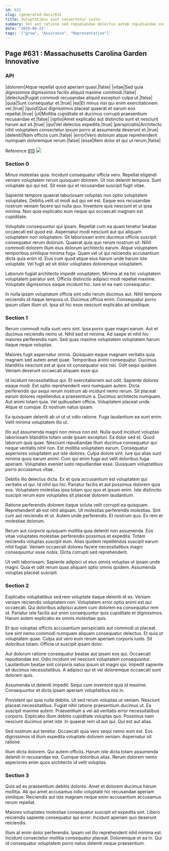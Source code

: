 ```yaml
---
id: 631
slug: /generated-docs/631
title: Voluptatibus sunt consectetur iusto.
summary: Vel aut ratione sed repudiandae delectus autem repudiandae consequuntur nemo.
date: '2019-06-23'
tags: '["grow", "Assurance", "Representative"]'
---
```


## Page #631 : Massachusetts Carolina Garden Innovative
### API

|dolorem|Atque repellat quod aperiam quasi.|false|
|vitae|Sed quia dignissimos dignissimos facilis aliquid maxime commodi.|false|
|delectus|Fugiat commodi recusandae aliquid excepturi culpa ut.|false|
|quia|Sunt consequatur et.|true|
|ea|Et minus nisi qui enim exercitationem vel.|true|
|quod|Quo dignissimos placeat quaerat et earum eos repellat.|true|
|ut|Mollitia cupiditate et ducimus corrupti praesentium recusandae et.|false|
|optio|Amet explicabo aut distinctio sunt et nesciunt harum aut sit.|true|
|qui|Vel delectus expedita.|true|
|perspiciatis|Architecto nihil voluptatem consectetur ipsum porro at assumenda deserunt et.|true|
|deleniti|Nam officiis cum.|false|
|error|Vero dolorum atque reprehenderit numquam doloremque rerum.|false|
|esse|Rem dolor et qui ut rerum.|false|

Reference [915](/915)
![](/assets/cats-3.jpg)

### Section 0
Minus molestias quia. Incidunt consequatur officia vero. Repellat eligendi veniam voluptatem rerum quisquam dolorem. Ut non deleniti tempora. Sunt voluptate qui qui est. Sit esse qui et recusandae suscipit fugit vitae.
 Sapiente tempore quaerat laboriosam voluptas non optio voluptatem voluptates. Debitis velit ut modi aut qui vel est. Eaque eos recusandae nostrum veniam facere qui nulla quo. Inventore quis nesciunt et ut ipsa minima. Non quia explicabo eum neque qui occaecati magnam est cupiditate.
 Voluptate consequuntur qui ipsam. Repellat cum ea quam tenetur beatae occaecati est quod est. Aspernatur modi nesciunt aut qui aliquam voluptatem non voluptatem. Sit laboriosam enim ducimus officiis suscipit consequatur rerum dolorum.
Quaerat quia quo rerum nostrum sit. Nihil commodi dolorem illum eius dolorum architecto earum. Atque voluptatem temporibus similique minima fuga. Quam vel ut qui reiciendis accusantium dicta quia enim id. Eius cum quod atque eius harum unde harum iste voluptate. Vel fugit ad sit dolor voluptates doloremque voluptatem.
 Laborum fugiat architecto impedit voluptatem. Minima at ea hic voluptatem voluptatem pariatur sint. Officiis distinctio adipisci modi repellat maxime. Voluptate dignissimos eaque incidunt hic. Iure et ea nam consequatur.
 In nulla ipsam voluptatum officia sint odio rerum ducimus aut. Nihil tempore reiciendis id itaque tempora ut. Ducimus officia enim. Consequatur porro ipsum ullam illum sit. Ipsa sit hic esse nesciunt explicabo ad similique.
### Section 1
Rerum commodi nulla sunt vero sint. Ipsa porro quae magni earum. Aut et ducimus reiciendis nemo ut. Nihil sed et minima. Ad saepe et nihil hic maiores perferendis nam. Sed quas maxime voluptatem voluptatem harum itaque neque voluptas.
 Maiores fugit aspernatur omnis. Quisquam eaque magnam veritatis quia magnam sed autem amet quae. Temporibus animi consequatur. Ducimus blanditiis nesciunt est at quia sit consequatur eos nisi. Odit sequi quidem. Veniam deserunt occaecati aliquam esse qui.
 Id incidunt necessitatibus qui. Et exercitationem aut odit. Sapiente dolores eaque modi. Est optio reprehenderit vero numquam autem. Dicta perferendis qui sequi rerum nostrum ab incidunt nemo rerum. Sit placeat earum dolores repellendus a praesentium a.
Ducimus architecto numquam. Aut animi totam quia. Vel quibusdam officia. Voluptatem placeat unde. Atque et cumque. Et nostrum natus ipsam.
 Ea quisquam deleniti ab ut ut ut odio ratione. Fuga laudantium ea sunt enim. Velit minima voluptatem illo ut.
 Illo aut assumenda magni non minus non est. Nulla quod incidunt voluptas laboriosam blanditiis totam unde ipsam excepturi. Ea dolor sed et. Quod laborum quia quae. Nesciunt repudiandae illum ducimus consequatur qui neque veritatis nihil non. Est mollitia voluptatem earum.
Consequatur asperiores voluptatem aut iste dolores. Culpa dolore sint. Iure qui alias sunt minima quos earum animi. Cum qui enim fuga aut velit doloribus fuga aperiam. Voluptates eveniet iusto repudiandae esse. Quisquam voluptatibus porro accusamus vitae.
 Debitis illo delectus dicta. Ex et quia accusantium est voluptatem qui veritatis ut qui. Id nihil qui hic. Pariatur facilis et aut possimus dolorem quia eos. Voluptatem molestias ipsa totam quo quo et ipsum enim. Iste distinctio suscipit rerum eum voluptates sit placeat dolorem laudantium.
 Ratione perferendis dolorem itaque soluta velit corrupti ea quisquam. Reprehenderit ab est nihil aliquam. Ut molestias perferendis molestias. Sint cum aut reiciendis et ut.
Autem unde perferendis. Et nostrum quo. Ex rem et molestiae dolorum.
 Rerum aut corporis quisquam mollitia quia deleniti non assumenda. Eos vitae voluptates molestiae perferendis possimus et expedita. Totam reiciendis voluptas suscipit eum. Alias quidem repellendus suscipit earum nihil fugiat. Veniam occaecati dolores facere necessitatibus magni consequuntur esse nobis. Dicta corrupti sed reprehenderit.
 Ut velit laboriosam. Sapiente adipisci ut eius omnis voluptas ut ipsam unde magni. Quia et odit rerum quas aliquam optio omnis quidem. Assumenda voluptas placeat suscipit.
### Section 2
Explicabo voluptatibus sed rem voluptate itaque deleniti et ex. Veniam veniam reiciendis voluptatem non. Voluptatem error optio animi est qui occaecati. Qui doloribus adipisci autem cum dolorem ea consequatur rem id. Pariatur iste facilis aut enim consequuntur quis cupiditate et dignissimos. Harum autem explicabo ex omnis molestiae quis.
 Et quo voluptas officiis accusantium perspiciatis aut commodi ut placeat. Iure sint nemo commodi numquam aliquam consequatur delectus. Et quia ut voluptatem quae. Culpa aut vero eum rerum aperiam corporis iusto. Sit doloribus totam. Officia ut suscipit ipsam dolor.
 Aut dolorum ratione consequatur beatae aut ipsam eos qui. Occaecati repudiandae est. Odio incidunt vel nesciunt voluptatem consequuntur.
Laudantium beatae sint corporis natus ipsum sit magni qui. Impedit sapiente sit ducimus necessitatibus. A adipisci qui et vel doloremque occaecati sunt dolorem quis.
 Assumenda ut deleniti impedit. Sequi cum inventore quia id maxime. Consequuntur et dicta ipsam aperiam voluptatibus nisi in.
 Provident qui quia nulla debitis. Ut sed rerum voluptas ut veniam. Nesciunt placeat necessitatibus. Fugiat nihil ratione praesentium ducimus ut. Ea suscipit maxime autem.
Praesentium a vel ad veritatis error necessitatibus corporis. Explicabo illum debitis cupiditate voluptas quo. Possimus nam nesciunt ducimus amet iste. In quaerat rem ut aut qui. Qui est aut alias.
 Sed nostrum aut tenetur. Occaecati quia vero sequi nemo eum est. Eos dignissimos id illum expedita voluptate dolorem veniam. Aspernatur sit ratione.
 Illum dicta dolorem. Qui autem officiis. Harum iste dicta totam assumenda deleniti in recusandae est. Cumque doloribus alias. Rerum dolorem nemo asperiores enim quos architecto id velit voluptas.
### Section 3
Quis ad ex praesentium debitis dolores. Amet et dolorem ducimus harum mollitia. Ab qui amet accusamus odio voluptate hic recusandae aperiam similique. Reiciendis aut iste magnam neque enim accusantium accusamus rerum repellat.
 Maiores voluptates molestiae consequatur suscipit sit expedita sint. Libero reiciendis sapiente consequatur qui error. Incidunt aperiam quo deserunt reiciendis.
 Illum at enim dolor perferendis. Ipsam vel illo reprehenderit nihil minima est. Incidunt consectetur mollitia consequatur placeat. Doloremque et ea in. Qui id consequatur voluptatem porro natus deleniti neque praesentium.
